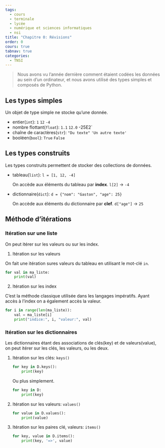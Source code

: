 ```yaml
---
tags:
  - cours
  - terminale
  - lycée
  - numérique et sciences informatiques
  - nsi
title: "Chapitre 0: Révisions"
order: 0
cours: true
tabnav: true
categories:
  - TNSI
---
```


::: intro

> Nous avons vu l'année dernière comment étaient codées les données au sein d'un 
> ordinateur, et nous avons utilisé des types simples et composés de Python.

:::

## Les types simples

Un objet de type simple ne stocke qu'une donnée.

- entier(`int`): `1` `12` `-4`
- nombre flottant(`float`): `1.1` `12.0` -25E2`  
- chaîne de caractères(`str`): `"Du texte"` `'Un autre texte'`
- booléen(`bool`): `True` `False`
  
## Les types construits

Les types construits permettent de stocker des collections de données.

- tableau(`list`): `l = [1, 12, -4]`
  
  On accède aux éléments du tableau par **index**. `l[2]` → `-4`

- dictionnaire(`dict`): `d = {"nom": "Gaston", "age": 25}`

  On accède aux éléments du dictionnaire par **clef**. `d["age"]` → `25`

## Méthode d'itérations

### Itération sur une liste

On peut itérer sur les valeurs ou sur les index.

1. Itération sur les valeurs

On fait une itération sures valeurs du tableau en utilisant le mot-clé `in`.

```python
for val in ma_liste:
    print(val)
```

2. Itération sur les index

C'est la méthode classique utilisée dans les langages impératifs. Ayant accès à l'index on a également accès la valeur.

```python
for i in range(len(ma_liste)):
    val = ma_liste[i]
    print("indice:", i, "valeur:", val)
```

### Itération sur les dictionnaires

Les dictionnaires étant des associations de clés(key) et de valeurs(value), on peut itérer sur les clés, les valeurs, ou les deux.

1. Itération sur les clés: `keys()`

   ```python
   for key in D.keys():
       print(key)
   ```
 
   Ou plus simplement.
 
   ```python
   for key in D:
       print(key)
   ```

2. Itération sur les valeurs: `values()`

   ```python
   for value in D.values():
       print(value)
   ```

3. Itération sur les paires clé, valeurs: `items()`

   ```python
   for key, value in D.items():
       print(key, '=>', value)
   ```
